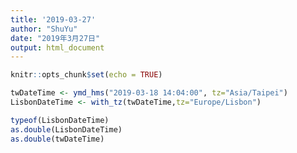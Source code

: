 ```yaml
---
title: '2019-03-27'
author: "ShuYu"
date: "2019年3月27日"
output: html_document
---
```


```r
knitr::opts_chunk$set(echo = TRUE)
```

```r
twDateTime <- ymd_hms("2019-03-18 14:04:00", tz="Asia/Taipei")
LisbonDateTime <- with_tz(twDateTime,tz="Europe/Lisbon")
```


```r
typeof(LisbonDateTime)
as.double(LisbonDateTime)
as.double(twDateTime)
```

